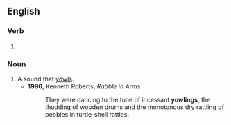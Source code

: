 ==English==

===Verb===
{{head|en|verb form}}

# {{present participle of|yowl|lang=en|nocat=1}}

===Noun===
{{en-noun}}

# A sound that [[yowl]]s.
#* '''1996''', Kenneth Roberts, ''Rabble in Arms''
#*: They were dancing to the tune of incessant '''yowlings''', the thudding of wooden drums and the monotonous dry rattling of pebbles in turtle-shell rattles.